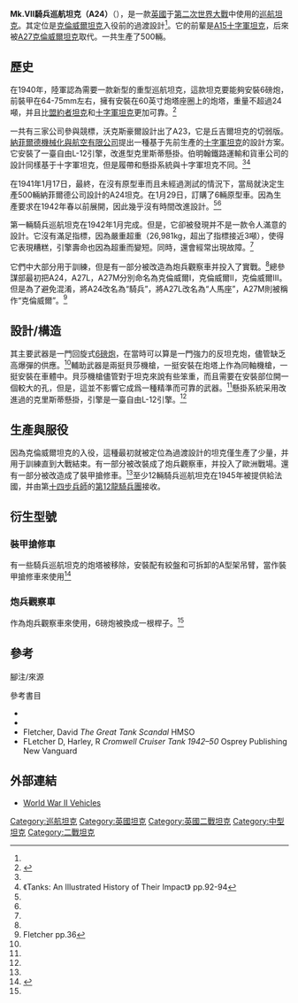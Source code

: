 {{NoteTA
|G1=Unit
|G2=Military
}}
{{Infobox Weapon
|          name=Mk.VII騎兵巡航坦克（A24）
|        image= 
|   image_size=
|      caption=
|origin={{UK}}
|type=[[巡航坦克|巡航坦克]]<ref name=TWW>《Tanks of World War II》 pp.52</ref>
|is_vehicle=yes
|is_UK=yes
|used_by={{flag|United Kingdom}}<br>{{flag|法國}}
|designer=
|design_date=1941年
|manufacturer={{le|納菲爾德機械化與航空有限公司|Nuffield Mechanizations and Aero}}
|service=1942-1945
|wars=[[第二次世界大戰|第二次世界大戰]]
|production_date=
|number=500
|length=6.33m<ref name=TWW/>
|        width=2.89m<ref name=TWW/>
|       height=2.4m<ref name=TWW/>
|       weight=26,981kg<ref name=TWW/>
|   suspension=[[克里斯蒂懸掛|改進型克里斯蒂懸掛]]
|   speed=38.4千米/時<ref name=TWW/>
|        vehicle_range=200公里<ref name=TWW/>
|      primary_armament=[[QF_6磅炮|QF 6磅炮]]<ref name=TWW/><br>備彈量64發
|    secondary_armament=2挺7.92 mm [[貝莎機槍|貝莎機槍]]<ref name=TWW/>（注：一挺作為同軸機槍，一挺安裝在車體上。）<br>備彈量4,950發
|       armour=炮塔76mm，車體20mm<ref name=TWW/>
|       engine={{le|自由L-12|Liberty L-12}}[[汽油機|汽油機]]<ref name=TWW/>
|           engine_power=410 匹<ref name=TWW/>
|           pw_ratio=
|         crew=5人<ref name=TWW/>（車長，炮手，裝填手，駕駛員，副駕駛）
}}
'''Mk.VII騎兵巡航坦克（A24）'''（{{lang-en|Tank, Cruiser, Mk VII Cavalier (A24)}}），是一款[[英國|英國]]于[[第二次世界大戰|第二次世界大戰]]中使用的[[巡航坦克|巡航坦克]]。其定位是[[克倫威爾坦克|克倫威爾坦克]]入役前的過渡設計<ref name=TWW/>。它的前輩是[[十字軍坦克|A15十字軍坦克]]，后來被[[克倫威爾坦克|A27克倫威爾坦克]]取代。一共生產了500輛。

==歷史==
在1940年，陸軍認為需要一款新型的重型巡航坦克，這款坦克要能夠安裝6磅炮，前裝甲在64-75mm左右，擁有安裝在60英寸炮塔座圈上的炮塔，重量不超過24噸，并且比[[盟約者坦克|盟約者坦克]]和[[十字軍坦克|十字軍坦克]]更加可靠。<ref name=history>{{Cite web |url= http://www.historyofwar.org/articles/weapons_cruiser_tank_mk_VII_cavalier.html |title= Cruiser Tank Mk VII, Cavalier (A24) |accessdate= 2014-01-11 |archive-date= 2019-11-02 |archive-url= https://web.archive.org/web/20191102105617/http://www.historyofwar.org/articles/weapons_cruiser_tank_mk_VII_cavalier.html |dead-url= no }}</ref>

一共有三家公司參與競標，沃克斯豪爾設計出了A23，它是丘吉爾坦克的切弱版。[[納菲爾德機械化與航空有限公司|納菲爾德機械化與航空有限公司]]提出一種基于先前生產的[[十字軍坦克|十字軍坦克]]的設計方案。它安裝了一臺自由L-12引擎，改進型克里斯蒂懸掛。伯明翰鐵路運輸和貨車公司的設計同樣基于十字軍坦克，但是履帶和懸掛系統與十字軍坦克不同。<ref name=history/><ref name=AIHT>《Tanks: An Illustrated History of Their Impact》 pp.92-94</ref>

在1941年1月17日，最終，在沒有原型車而且未經過測試的情況下，當局就決定生產500輛納菲爾德公司設計的A24坦克。在1月29日，訂購了6輛原型車。因為生產要求在1942年春以前展開，因此幾乎沒有時間改進設計。<ref name=history/><ref name=AIHT/>

第一輛騎兵巡航坦克在1942年1月完成。但是，它卻被發現并不是一款令人滿意的設計。它沒有滿足指標，因為嚴重超重（26,981kg，超出了指標接近3噸），使得它表現糟糕，引擎壽命也因為超重而變短。同時，還會經常出現故障。<ref name=AIHT/>

它們中大部分用于訓練，但是有一部分被改造為炮兵觀察車并投入了實戰。<ref name=TWW/>總參謀部最初把A24，A27L，A27M分別命名為克倫威爾I，克倫威爾II，克倫威爾III。但是為了避免混淆，將A24改名為“騎兵”，將A27L改名為“人馬座”，A27M則被稱作“克倫威爾”。<ref>Fletcher pp.36</ref>

==設計/構造==
其主要武器是一門回旋式[[6磅炮|6磅炮]]，在當時可以算是一門強力的反坦克炮，儘管缺乏高爆彈的供應。<ref name=TWW/>輔助武器是兩挺貝莎機槍，一挺安裝在炮塔上作為同軸機槍，一挺安裝在車體中。貝莎機槍儘管對于坦克來說有些笨重，而且需要在安裝部位開一個較大的孔，但是，這並不影響它成爲一種精準而可靠的武器。<ref name=TWW/>懸掛系統采用改進過的克里斯蒂懸掛，引擎是一臺自由L-12引擎。<ref name=AIHT/>

==生產與服役==
因為克倫威爾坦克的入役，這種最初就被定位為過渡設計的坦克僅生產了少量，并用于訓練直到大戰結束。有一部分被改裝成了炮兵觀察車，并投入了歐洲戰場。還有一部分被改造成了裝甲搶修車。<ref name=TWW/>至少12輛騎兵巡航坦克在1945年被提供給法國，并由第[[十四步兵師|十四步兵師]]的[[第12龍騎兵團|第12龍騎兵團]]接收。

==衍生型號==
===裝甲搶修車===
有一些騎兵巡航坦克的炮塔被移除，安裝配有絞盤和可拆卸的A型架吊臂，當作裝甲搶修車來使用<ref name=tank>{{Cite web |url= http://www.tanks.net/british-world-war-two-tanks/a24-cruiser-tank-mark-vii-cavalier.html |title= A24 Cruiser Tank Mark VII Cavalier |accessdate= 2014-01-11 |archive-date= 2015-09-24 |archive-url= https://web.archive.org/web/20150924113157/http://www.tanks.net/british-world-war-two-tanks/a24-cruiser-tank-mark-vii-cavalier.html |dead-url= no }}</ref>

===炮兵觀察車===
作為炮兵觀察車來使用，6磅炮被換成一根桿子。<ref name=tank/>

==參考==
;腳注/來源
{{reflist}}

;參考書目
* {{Cite book | author = Steve Crawford| title =Tanks of World War II | year = 2000| url = https://archive.org/details/tanksofworldwari0000craw_m4p0| ISBN =978-0760309360 | language = en }} 
*{{Cite book | author =Spencer Tucker | title =Tanks: An Illustrated History of Their Impact| ISBN =9781576079959 | language = en }}
*Fletcher, David ''The Great Tank Scandal'' HMSO
*FLetcher D, Harley, R ''Cromwell Cruiser Tank 1942–50'' Osprey Publishing New Vanguard

== 外部連結 ==
{{戰車主題}}
* [https://web.archive.org/web/20070103171649/http://wwiivehicles.com/unitedkingdom/cruiser/mk_vii_a24.html World War II Vehicles]

{{WWIIBritishAFVs}}

[[Category:巡航坦克|Category:巡航坦克]]
[[Category:英國坦克|Category:英國坦克]]
[[Category:英國二戰坦克|Category:英國二戰坦克]]
[[Category:中型坦克|Category:中型坦克]]
[[Category:二戰坦克|Category:二戰坦克]]